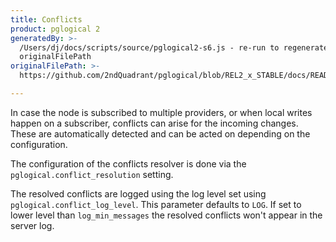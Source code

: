```yaml
---
title: Conflicts
product: pglogical 2
generatedBy: >-
  /Users/dj/docs/scripts/source/pglogical2-s6.js - re-run to regenerate from
  originalFilePath
originalFilePath: >-
  https://github.com/2ndQuadrant/pglogical/blob/REL2_x_STABLE/docs/README.md?plain=1#L677-#L689

---
```


In case the node is subscribed to multiple providers, or when local writes
happen on a subscriber, conflicts can arise for the incoming changes. These
are automatically detected and can be acted on depending on the configuration.

The configuration of the conflicts resolver is done via the
`pglogical.conflict_resolution` setting.

The resolved conflicts are logged using the log level set using
`pglogical.conflict_log_level`. This parameter defaults to `LOG`. If set to
lower level than `log_min_messages` the resolved conflicts won't appear in
the server log.
